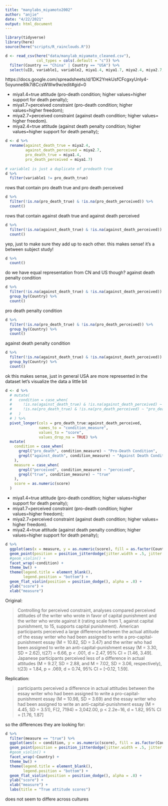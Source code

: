 ```yaml
---
title: "manylabs_miyamoto2002"
author: "anjie"
date: "4/22/2021"
output: html_document
---
```


```r
library(tidyverse)
library(here)
source(here("scripts/R_rainclouds.R"))

d <- read_csv(here("data/manylab_miyamato_cleaned.csv"), 
              col_types = cols(.default = "c")) %>% 
  filter(Country == "China" | Country == "USA") %>% 
  select(uID, variable1, variable2, miya1.4, miya1.7, miya2.4, miya2.7, Location, Country)
```


https://docs.google.com/spreadsheets/d/1DK2YrekUsfCFcgxyUnIy4-5oyunne8lk7i8CcsWWw9w/edit#gid=0

- miya1.4=true attitude (pro-death condition; higher values=higher support for death penalty);
- miya1.7=perceived constraint (pro-death condition; higher values=higher freedom); 
- miya2.7=perceived constraint (against death condition; higher values= higher freedom). 
- miya2.4=true attitude (against death penalty condition; higher values=higher support for death penalty);


```r
d <- d %>% 
  rename(against_death_true = miya2.4, 
         against_death_perceived = miya2.7, 
         pro_death_true = miya1.4, 
         pro_death_perceived = miya1.7)
  
# variable1 is just a duplicate of prodeath true
d %>% 
  filter(variable1 != pro_death_true)
```

rows that contain pro death true and pro death perceived 
```r
d %>% 
  filter(!is.na(pro_death_true) & !is.na(pro_death_perceived)) %>% 
  count()


```
 
rows that contain against death true and against death perceived 
```r
d %>% 
  filter(!is.na(against_death_true) & !is.na(against_death_perceived)) %>% 
  count()
```

yep, just to make sure they add up to each other. this makes sense! it's a between subject study! 
```r
d %>% 
  count()
```

do we have equal representation from CN and US though? 
against death penalty condition 
```r
d %>% 
  filter(!is.na(against_death_true) & !is.na(against_death_perceived)) %>% 
  group_by(Country) %>% 
  count()
```

pro death penalty condition 
```r
d %>% 
  filter(!is.na(pro_death_true) & !is.na(pro_death_perceived)) %>% 
  group_by(Country) %>% 
  count()
```

against death penalty condition 
```r
d %>% 
  filter(!is.na(against_death_true) & !is.na(against_death_perceived)) %>% 
  group_by(Country) %>% 
  count()
```

ok this makes sense, just in general USA are more represented in the dataset 
let's visualize the data a little bit 

```r
d <- d %>% 
  # mutate(
  #   condition = case_when(
  #     !is.na(against_death_true) & !is.na(against_death_perceived) ~ "against_death_penalty", 
  #     !is.na(pro_death_true) & !is.na(pro_death_perceived) ~ "pro_death_penalty"
  #   )
  # ) %>% 
  pivot_longer(cols = pro_death_true:against_death_perceived, 
               names_to = "condition_measure", 
               values_to = "score", 
               values_drop_na = TRUE) %>% 
  mutate(
    condition = case_when(
      grepl("pro_death", condition_measure) ~ "Pro-Death Condition", 
      grepl("against_death", condition_measure) ~ "Against Death Condition"
    ), 
    measure = case_when(
      grepl("perceived", condition_measure) ~ "perceived", 
      grepl("true", condition_measure) ~ "true"
    ),
    score = as.numeric(score)
  )
```


- miya1.4=true attitude (pro-death condition; higher values=higher support for death penalty);
- miya1.7=perceived constraint (pro-death condition; higher values=higher freedom); 
- miya2.7=perceived constraint (against death condition; higher values= higher freedom). 
- miya2.4=true attitude (against death penalty condition; higher values=higher support for death penalty);

```r

d %>% 
  ggplot(aes(x = measure, y = as.numeric(score), fill = as.factor(Country), color = as.factor(Country))) + 
  geom_point(position = position_jitterdodge(jitter.width = .5, jitter.height = .2,), alpha = .1) + 
  #geom_violin() +  
  facet_wrap(~condition) + 
  theme_bw() + 
  theme(legend.title = element_blank(), 
        legend.position = "bottom") + 
  geom_flat_violin(position = position_dodge(), alpha = .8) + 
  ylab("score") + 
  xlab("measure")

```

Original:

> Controlling for perceived constraint, analyses compared perceived attitudes of the writer who wrote in favor of capital punishment and the writer who wrote against it (rating scale from 1, against capital punishment, to 15, supports capital punishment). American participants perceived a large difference between the actual attitude of the essay writer who had been assigned to write a pro-capital-punishment essay (M = 10.82, SD = 3.47) and the writer who had been assigned to write an anti-capital-punishment essay (M = 3.30, SD = 2.62), t(27) = 6.66, p < .001, d = 2.47, 95% CI = [1.46, 3.49]. Japanese participants perceived less of a difference in actual attitudes (M = 9.27, SD = 2.88, and M = 7.02, SD = 3.06, respectively), t(23) = 1.84, p = .069, d = 0.74, 95% CI = [–0.12, 1.59].

Replication: 

> participants perceived a difference in actual attitudes between the essay writer who had been assigned to write a pro-capital-punishment essay (M = 10.98, SD = 3.69) and the essay writer who had been assigned to write an anti-capital-punishment essay (M = 4.45, SD = 3.51), F(2, 7194) = 3,042.00, p < 2.2e−16, d = 1.82, 95% CI = [1.76, 1.87]

so the differences they are looking for: 
```r
d %>% 
  filter(measure == "true") %>% 
  ggplot(aes(x = condition, y = as.numeric(score), fill = as.factor(Country), color = as.factor(Country))) + 
  geom_point(position = position_jitterdodge(jitter.width = .5, jitter.height = .2,), alpha = .1) + 
  #geom_violin() +  
  facet_wrap(~Country) + 
  theme_bw() + 
  theme(legend.title = element_blank(), 
        legend.position = "bottom") + 
  geom_flat_violin(position = position_dodge(), alpha = .8) + 
  ylab("score") + 
  xlab("measure") + 
  labs(title = "True attitude scores")
```


does not seem to differe across cultures








